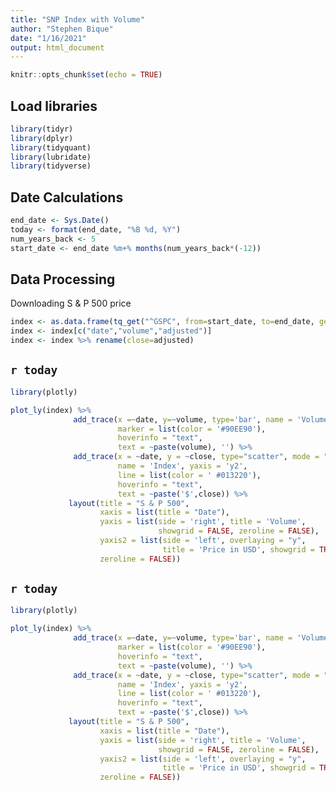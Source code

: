 ```yaml
---
title: "SNP Index with Volume"
author: "Stephen Bique"
date: "1/16/2021"
output: html_document
---
```


```r
knitr::opts_chunk$set(echo = TRUE)
```

## Load libraries
```r
library(tidyr)
library(dplyr)
library(tidyquant)
library(lubridate)
library(tidyverse)
```
## Date Calculations
```r
end_date <- Sys.Date()
today <- format(end_date, "%B %d, %Y")
num_years_back <- 5
start_date <- end_date %m+% months(num_years_back*(-12))
```

## Data Processing

Downloading S & P 500 price

```r
index <- as.data.frame(tq_get("^GSPC", from=start_date, to=end_date, get = "stock.prices")) 
index <- index[c("date","volume","adjusted")] 
index <- index %>% rename(close=adjusted)
```


## `r today`
```r
library(plotly)

plot_ly(index) %>%
              add_trace(x =~date, y=~volume, type='bar', name = 'Volume',
                        marker = list(color = '#90EE90'),
                        hoverinfo = "text",
                        text = ~paste(volume), '') %>%
              add_trace(x = ~date, y = ~close, type="scatter", mode = "lines", 
                        name = 'Index', yaxis = 'y2',
                        line = list(color = ' #013220'),
                        hoverinfo = "text",
                        text = ~paste('$',close)) %>% 
             layout(title = "S & P 500",
                    xaxis = list(title = "Date"),
                    yaxis = list(side = 'right', title = 'Volume', 
                                 showgrid = FALSE, zeroline = FALSE),
                    yaxis2 = list(side = 'left', overlaying = "y", 
                                  title = 'Price in USD', showgrid = TRUE,
                    zeroline = FALSE))

```

## `r today`

```r
library(plotly)

plot_ly(index) %>%
              add_trace(x =~date, y=~volume, type='bar', name = 'Volume',
                        marker = list(color = '#90EE90'),
                        hoverinfo = "text",
                        text = ~paste(volume), '') %>%
              add_trace(x = ~date, y = ~close, type="scatter", mode = "lines", 
                        name = 'Index', yaxis = 'y2',
                        line = list(color = ' #013220'),
                        hoverinfo = "text",
                        text = ~paste('$',close)) %>% 
             layout(title = "S & P 500",
                    xaxis = list(title = "Date"),
                    yaxis = list(side = 'right', title = 'Volume', 
                                 showgrid = FALSE, zeroline = FALSE),
                    yaxis2 = list(side = 'left', overlaying = "y", 
                                  title = 'Price in USD', showgrid = TRUE,
                    zeroline = FALSE))
```